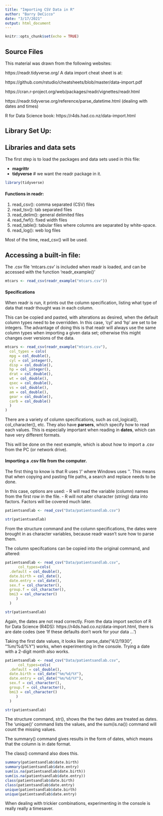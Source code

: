 ```yaml
---
title: "Importing CSV Data in R"
author: "Barry DeCicco"
date: "3/17/2021"
output: html_document
---
```


```r
knitr::opts_chunk$set(echo = TRUE)
```

## Source Files

This material was drawn from the following websites:

https://readr.tidyverse.org/
A data import cheat sheet is at:

https://github.com/rstudio/cheatsheets/blob/master/data-import.pdf

https://cran.r-project.org/web/packages/readr/vignettes/readr.html

https://readr.tidyverse.org/reference/parse_datetime.html  (dealing with dates and times)

R for Data Science book:
https://r4ds.had.co.nz/data-import.html

## Library Set Up:

## Libraries and data sets

The first step is to load the packages and data sets used in this file:


- **magrittr**
- **tidyverse**   # we want the readr package in it.


```r


library(tidyverse)

```

#### Functions in readr:


1. read_csv(): comma separated (CSV) files
2. read_tsv(): tab separated files
3. read_delim(): general delimited files
4. read_fwf(): fixed width files
5. read_table(): tabular files where columns are separated by white-space.
6. read_log(): web log files

Most of the time, read_csv() will be used.

## Accessing a built-in file:

The .csv file 'mtcars.csv' is included when readr
is loaded, and can be accessed with the function 'readr_example()'

```r
mtcars <- read_csv(readr_example("mtcars.csv"))
```

#### Specifications

When readr is run, it prints out the column specification, listing what type of data
that readr thought was in each column.

This can be copied and pasted, with alterations as desired, when the default column types need to be overridden.  In this case, 'cyl' and 'hp' are set to be integers.  The advantage of doing this is that readr will always use the same column types when importing a given data set; otherwise this might changes over versions of the data.

```r
mtcars <- read_csv(readr_example("mtcars.csv"),
  col_types = cols(
  mpg = col_double(),
  cyl = col_integer(),
  disp = col_double(),
  hp = col_integer(),
  drat = col_double(),
  wt = col_double(),
  qsec = col_double(),
  vs = col_double(),
  am = col_double(),
  gear = col_double(),
  carb = col_double()
  )
)
```

There are a variety of column specifications, such as col_logical(), col_character(), etc.  They also have **parsers**, which specify how to read each values.  This is especially important when reading in **dates**, which can have very different formats.  

This will be done on the next example, which is about how to import a .csv from the PC (or network drive).

#### Importing a .csv file from the computer.

The first thing to know is that R uses '/' where Windows uses '\'.  This means that when copying and pasting file paths, a search and replace needs to be done.

In this case, options are used:
- R will read the variable (column) names from the first row in the file.
- R will not alter character (string) data into factors.  Factors will be covered much later.

```r

patientsandlab <- read_csv("Data/patientsandlab.csv")

str(patientsandlab)
```

From the structure command and the column specifications, the dates were brought in as character variables, because readr wasn't sure how to parse them.

The column specifcations can be copied into the original command, and altered:

```r

patientsandlab <- read_csv("Data/patientsandlab.csv",
      col_types=cols(
  .default = col_double(),
  date.birth = col_date(),
  date.entry = col_date(),
  sex.f = col_character(),
  group.f = col_character(),
  bmi3 = col_character()
     )
  )

str(patientsandlab)
```
Again, the dates are not read correctly.
From the data import section of R for Data Science (R4DS):
https://r4ds.had.co.nz/data-import.html, there is are date codes 
(see 'If these defaults don’t work for your data ...')

Taking the first date values, it looks like:
parse_date("4/2/1930", "%m/%d/%Y") works, 
when experimenting in the console.  Trying a date with a 2-digit month also works.

```r

patientsandlab <- read_csv("Data/patientsandlab.csv",
      col_types=cols(
  .default = col_double(),
  date.birth = col_date("%m/%d/%Y"),
  date.entry = col_date("%m/%d/%Y"),
  sex.f = col_character(),
  group.f = col_character(),
  bmi3 = col_character()
     )
  )

str(patientsandlab)
```

The structure command, str(), shows the the two dates are treated as dates.   The 'unique()' command lists the values, and the sum(is.na()) command will count the missing values.

The summary() command gives results in the form of dates, which means that the column is in date format.

The class() command also does this.

```r

summary(patientsandlab$date.birth)
summary(patientsandlab$date.entry)
sum(is.na(patientsandlab$date.birth))
sum(is.na(patientsandlab$date.entry))
class(patientsandlab$date.birth)
class(patientsandlab$date.entry)
unique(patientsandlab$date.birth)
unique(patientsandlab$date.entry)

```

When dealing with trickier combinations, experimenting in the console is really really a timesaver.